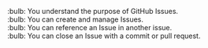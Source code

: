 :bulb: You understand the purpose of GitHub Issues.<br>\newline{}
:bulb: You can create and manage Issues.<br>\newline{}
:bulb: You can reference an Issue in another issue.<br>\newline{}
:bulb: You can close an Issue with a commit or pull request.<br>